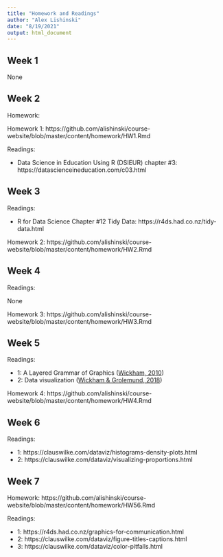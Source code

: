 ```yaml
---
title: "Homework and Readings"
author: "Alex Lishinski"
date: "8/19/2021"
output: html_document
---
```


## Week 1

None

## Week 2

Homework:

Homework 1: https://github.com/alishinski/course-website/blob/master/content/homework/HW1.Rmd

Readings:

- Data Science in Education Using R (DSIEUR) chapter #3: https://datascienceineducation.com/c03.html

## Week 3

Readings:

- R for Data Science Chapter #12 Tidy Data: https://r4ds.had.co.nz/tidy-data.html

Homework 2: https://github.com/alishinski/course-website/blob/master/content/homework/HW2.Rmd

## Week 4

Readings:

None

Homework 3: https://github.com/alishinski/course-website/blob/master/content/homework/HW3.Rmd

## Week 5

Readings:

- 1: A Layered Grammar of Graphics ([Wickham, 2010](http://vita.had.co.nz/papers/layered-grammar.pdf))
- 2: Data visualization ([Wickham & Grolemund, 2018](https://r4ds.had.co.nz/data-visualisation.html))

Homework 4: https://github.com/alishinski/course-website/blob/master/content/homework/HW4.Rmd

## Week 6

Readings:

- 1: https://clauswilke.com/dataviz/histograms-density-plots.html
- 2: https://clauswilke.com/dataviz/visualizing-proportions.html

## Week 7

Homework: https://github.com/alishinski/course-website/blob/master/content/homework/HW56.Rmd

Readings:

- 1: https://r4ds.had.co.nz/graphics-for-communication.html
- 2: https://clauswilke.com/dataviz/figure-titles-captions.html
- 3: https://clauswilke.com/dataviz/color-pitfalls.html


